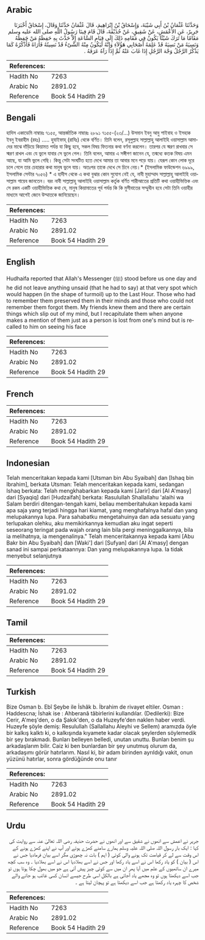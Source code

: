 ## Arabic


<div dir="rtl" lang="ar" style={{fontSize:'larger',backgroundColor:'#f8f9fa',padding:20}}>
وَحَدَّثَنَا عُثْمَانُ بْنُ أَبِي شَيْبَةَ، وَإِسْحَاقُ بْنُ إِبْرَاهِيمَ، قَالَ عُثْمَانُ حَدَّثَنَا وَقَالَ، إِسْحَاقُ أَخْبَرَنَا جَرِيرٌ، عَنِ الأَعْمَشِ، عَنْ شَقِيقٍ، عَنْ حُذَيْفَةَ، قَالَ قَامَ فِينَا رَسُولُ اللَّهِ صلى الله عليه وسلم مَقَامًا مَا تَرَكَ شَيْئًا يَكُونُ فِي مَقَامِهِ ذَلِكَ إِلَى قِيَامِ السَّاعَةِ إِلاَّ حَدَّثَ بِهِ حَفِظَهُ مَنْ حَفِظَهُ وَنَسِيَهُ مَنْ نَسِيَهُ قَدْ عَلِمَهُ أَصْحَابِي هَؤُلاَءِ وَإِنَّهُ لَيَكُونُ مِنْهُ الشَّىْءُ قَدْ نَسِيتُهُ فَأَرَاهُ فَأَذْكُرُهُ كَمَا يَذْكُرُ الرَّجُلُ وَجْهَ الرَّجُلِ إِذَا غَابَ عَنْهُ ثُمَّ إِذَا رَآهُ عَرَفَهُ ‏.‏
</div>
<div style={{backgroundColor:'#f8f9fa',padding:20, marginBottom: 10}}><table> <thead> <tr> <th>References:</th> <th></th> </tr> </thead> <tbody><tr><td>Hadith No</td><td>7263</td></tr><tr><td>Arabic No</td><td>2891.02</td></tr><tr><td>Reference</td><td>Book 54 Hadith 29</td></tr></tbody></table></div>

## Bengali


<div dir="ltr" lang="bn" style={{fontSize:'larger',backgroundColor:'#f8f9fa',padding:20}}>
হাদিস একাডেমি নাম্বারঃ ৭১৫৫, আন্তর্জাতিক নাম্বারঃ ২৮৯১ ৭১৫৫-(২৩/...) উসমান ইবনু আবু শাইবাহ ও ইসহাক ইবনু ইবরাহীম (রহঃ) ..... হুযাইফাহ্ (রাযিঃ) থেকে বর্ণিত। তিনি বলেন, রসূলুল্লাহ সাল্লাল্লাহু আলাইহি ওয়াসাল্লাম আমাদের মাঝে দাঁড়িয়ে কিয়ামত পর্যন্ত যা কিছু হবে, সকল বিষয় ফিতনার কথা বর্ণনা করলেন। তারপর যে স্মরণ রাখবার সে স্মরণ রাখল এবং যে ভুলে যাবার সে ভুলে গেল। তিনি বলেন, আমার এ সঙ্গীগণ জানেন যে, তন্মধ্যে কতক বিষয় এমন আছে, যা আমি ভুলে গেছি। কিন্তু সেটা সংঘটিত হতে দেখে আমার তা আবার মনে পড়ে যায়। যেরূপ কোন লোক দূরে চলে গেলে তার চেহারার কথা মানুষ ভুলে যায়। অতঃপর তাকে দেখে সে চিনে নেয়।* (ইসলামিক ফাউন্ডেশন ৬৯৯৯, ইসলামিক সেন্টার ৭০৫৬) * এ হাদীস থেকে এ কথা বুঝার কোন সুযোগ নেই যে, নাবী মুহাম্মাদ সাল্লাল্লাহু আলাইহি ওয়াসাল্লাম গায়েব জানতেন। বরং নাবী সাল্লাল্লাহু আলাইহি ওয়াসাল্লাম কর্তৃক বর্ণিত শারীআতের প্রতিটি কথা ওয়াহীভিত্তিক এবং সে রকম একটি ওয়াহীভিত্তিক কথা যে, মানুষ কিয়ামাতের পূর্ব পর্যন্ত কি কি মুসীবাতের সম্মুখীন হবে সেটা তিনি ওয়াহীর মাধ্যমে আগেই জেনে উম্মাতকে জানিয়েছেন।
</div>
<div style={{backgroundColor:'#f8f9fa',padding:20, marginBottom: 10}}><table> <thead> <tr> <th>References:</th> <th></th> </tr> </thead> <tbody><tr><td>Hadith No</td><td>7263</td></tr><tr><td>Arabic No</td><td>2891.02</td></tr><tr><td>Reference</td><td>Book 54 Hadith 29</td></tr></tbody></table></div>

## English


<div dir="ltr" lang="en" style={{fontSize:'larger',backgroundColor:'#f8f9fa',padding:20}}>
Hudhaifa reported that Allah's Messenger (ﷺ) stood before us one day and he did not leave anything unsaid (that he had to say) at that very spot which would happen (in the shape of turmoil) up to the Last Hour. Those who had to remember them preserved them in their minds and those who could not remember them forgot them. My friends knew them and there are certain things which slip out of my mind, but I recapitulate them when anyone makes a mention of them just as a person is lost from one's mind but is recalled to him on seeing his face
</div>
<div style={{backgroundColor:'#f8f9fa',padding:20, marginBottom: 10}}><table> <thead> <tr> <th>References:</th> <th></th> </tr> </thead> <tbody><tr><td>Hadith No</td><td>7263</td></tr><tr><td>Arabic No</td><td>2891.02</td></tr><tr><td>Reference</td><td>Book 54 Hadith 29</td></tr></tbody></table></div>

## French


<div dir="ltr" lang="fr" style={{fontSize:'larger',backgroundColor:'#f8f9fa',padding:20}}>

</div>
<div style={{backgroundColor:'#f8f9fa',padding:20, marginBottom: 10}}><table> <thead> <tr> <th>References:</th> <th></th> </tr> </thead> <tbody><tr><td>Hadith No</td><td>7263</td></tr><tr><td>Arabic No</td><td>2891.02</td></tr><tr><td>Reference</td><td>Book 54 Hadith 29</td></tr></tbody></table></div>

## Indonesian


<div dir="ltr" lang="id" style={{fontSize:'larger',backgroundColor:'#f8f9fa',padding:20}}>
Telah menceritakan kepada kami [Utsman bin Abu Syaibah] dan [Ishaq bin Ibrahim], berkata Utsman: Telah menceritakan kepada kami, sedangan Ishaq berkata: Telah mengkhabarkan kepada kami [Jarir] dari [Al A'masy] dari [Syaqiq] dari [Hudzaifah] berkata: Rasulullah Shallallahu 'alaihi wa Salam berdiri ditengan-tengah kami, beliau memberitahukan kepada kami apa saja yang terjadi hingga hari kiamat, yang menghafalnya hafal dan yang melupakannya lupa. Para sahabatku mengetahuinya dan ada sesuatu yang terlupakan olehku, aku memikirkannya kemudian aku ingat seperti seseorang teringat pada wajah orang lain bila pergi meninggalkannya, bila ia melihatnya, ia mengenalinya." Telah menceritakannya kepada kami [Abu Bakr bin Abu Syaibah] dan [Waki'] dari [Sufyan] dari [Al A'masy] dengan sanad ini sampai perkataannya: Dan yang melupakannya lupa. Ia tidak menyebut selanjutnya
</div>
<div style={{backgroundColor:'#f8f9fa',padding:20, marginBottom: 10}}><table> <thead> <tr> <th>References:</th> <th></th> </tr> </thead> <tbody><tr><td>Hadith No</td><td>7263</td></tr><tr><td>Arabic No</td><td>2891.02</td></tr><tr><td>Reference</td><td>Book 54 Hadith 29</td></tr></tbody></table></div>

## Tamil


<div dir="ltr" lang="ta" style={{fontSize:'larger',backgroundColor:'#f8f9fa',padding:20}}>

</div>
<div style={{backgroundColor:'#f8f9fa',padding:20, marginBottom: 10}}><table> <thead> <tr> <th>References:</th> <th></th> </tr> </thead> <tbody><tr><td>Hadith No</td><td>7263</td></tr><tr><td>Arabic No</td><td>2891.02</td></tr><tr><td>Reference</td><td>Book 54 Hadith 29</td></tr></tbody></table></div>

## Turkish


<div dir="ltr" lang="tr" style={{fontSize:'larger',backgroundColor:'#f8f9fa',padding:20}}>
Bize Osman b. Ebî Şeybe ile İshâk b. İbrahim de rivayet eltiler. Osman : Haddescna; İshak ise : Ahberanâ tâbirlerini kullandılar. (Dedilerki): Bize Cerir, A'meş'den, o da Şakık'den, o da Huzeyfe'den naklen haber verdi. Huzeyfe şöyle demiş: Resulullah (Sallallahu Aleyhi ve Sellem) aramızda öyle bir kalkış kalktı ki, o kalkışında kıyamete kadar olacak şeylerden söylemedik bir şey bırakmadı. Bunları belleyen belledi, unutan unuttu. Bunları benim şu arkadaşlarım bilir. Caiz ki ben bunlardan bir şey unutmuş olurum da, arkadaşımı görür hatırlarım. Nasıl ki, bir adam birinden ayrıldığı vakit, onun yüzünü hatırlar, sonra gördüğünde onu tanır
</div>
<div style={{backgroundColor:'#f8f9fa',padding:20, marginBottom: 10}}><table> <thead> <tr> <th>References:</th> <th></th> </tr> </thead> <tbody><tr><td>Hadith No</td><td>7263</td></tr><tr><td>Arabic No</td><td>2891.02</td></tr><tr><td>Reference</td><td>Book 54 Hadith 29</td></tr></tbody></table></div>

## Urdu


<div dir="rtl" lang="ur" style={{fontSize:'larger',backgroundColor:'#f8f9fa',padding:20}}>
جریر نے اعمش سے انھوں نے شقیق سے اور انھوں نے حضرت حذیفہ رضی اللہ تعالیٰ عنہ سے روایت کی کہا : ایک بار رسول اللہ صلی اللہ علیہ وسلم ہمارے سامنے کھڑے ہوئے اور آپ نے اپنے کھڑے ہونے کے اس وقت سے لے کر قیامت تک ہونے والی کوئی ( اہم ) بات نہ چھوڑی مگر اسے بیان فرمادیا جس نے اس ( بیان ) کو یاد رکھا اس نے اسے یاد رکھا اور جس نے اسے بھلادیا اس نے اسے بھلادیا ۔ وہ سب کچھ میرے ان ساتھیوں کے علم میں آیا پھر ان میں سے کوئی چیز پیش آتی ہے جو میں بھول چکا ہوتا ہوں تو جب اسے دیکھتا ہوں تو وہ مجھے یاد آجاتی ہے بالکل اسی طرح جیسے انسان کسی غائب ہو جانے والے شخص کا چہرہ یاد رکھتا ہے جب اسے دیکھتا ہے تو پہچان لیتا ہے ۔
</div>
<div style={{backgroundColor:'#f8f9fa',padding:20, marginBottom: 10}}><table> <thead> <tr> <th>References:</th> <th></th> </tr> </thead> <tbody><tr><td>Hadith No</td><td>7263</td></tr><tr><td>Arabic No</td><td>2891.02</td></tr><tr><td>Reference</td><td>Book 54 Hadith 29</td></tr></tbody></table></div>